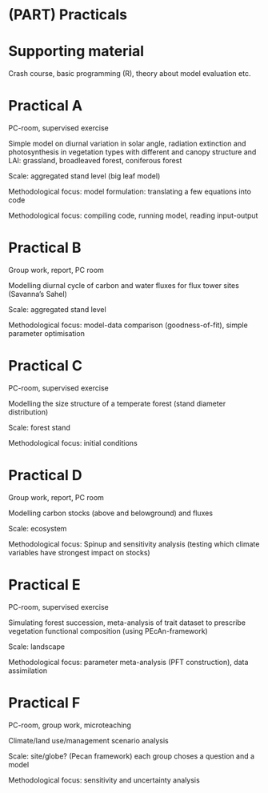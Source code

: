 # (PART) Practicals {-}

# Supporting  material {-}
Crash course, basic programming (R), theory about model evaluation etc.

# Practical A {-}
PC-room, supervised exercise

Simple model on diurnal variation in solar angle, radiation extinction and photosynthesis in vegetation types with different and canopy structure and LAI: grassland, broadleaved forest, coniferous forest

Scale: aggregated stand level (big leaf model)

Methodological focus: model formulation: translating a few equations into code

Methodological focus: compiling code, running model, reading input-output

# Practical B {-}

Group work, report, PC room

Modelling diurnal cycle of carbon and water fluxes for flux tower sites (Savanna’s Sahel)

Scale: aggregated stand level

Methodological focus: model-data comparison (goodness-of-fit), simple parameter optimisation

# Practical C {-}

PC-room, supervised exercise

Modelling the size structure of a temperate forest (stand diameter distribution)

Scale: forest stand

Methodological focus: initial conditions

# Practical D {-}

Group work, report, PC room

Modelling carbon stocks (above and belowground) and fluxes

Scale: ecosystem

Methodological focus: Spinup and sensitivity analysis (testing which climate variables have strongest impact on stocks)

# Practical E {-}

PC-room, supervised exercise

Simulating forest succession, meta-analysis of trait dataset to prescribe vegetation functional composition (using PEcAn-framework)

Scale: landscape

Methodological focus: parameter meta-analysis (PFT construction), data assimilation
 
# Practical F {-}

PC-room, group work, microteaching

Climate/land use/management scenario analysis

Scale: site/globe? (Pecan framework) each group choses a question and a model

Methodological focus: sensitivity and uncertainty analysis

